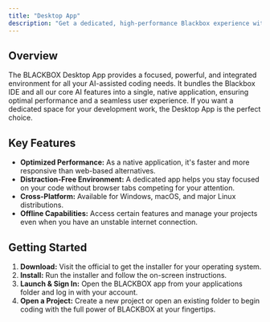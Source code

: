 ---
title: "Desktop App"
description: "Get a dedicated, high-performance Blackbox experience with our native app for Windows, macOS, and Linux."
---

## Overview

The BLACKBOX Desktop App provides a focused, powerful, and integrated environment for all your AI-assisted coding needs. It bundles the Blackbox IDE and all our core AI features into a single, native application, ensuring optimal performance and a seamless user experience. If you want a dedicated space for your development work, the Desktop App is the perfect choice.

## Key Features

-   **Optimized Performance:** As a native application, it's faster and more responsive than web-based alternatives.
-   **Distraction-Free Environment:** A dedicated app helps you stay focused on your code without browser tabs competing for your attention.
-   **Cross-Platform:** Available for Windows, macOS, and major Linux distributions.
-   **Offline Capabilities:** Access certain features and manage your projects even when you have an unstable internet connection.

## Getting Started

1.  **Download:** Visit the official to get the installer for your operating system.
2.  **Install:** Run the installer and follow the on-screen instructions.
3.  **Launch & Sign In:** Open the BLACKBOX app from your applications folder and log in with your account.
4.  **Open a Project:** Create a new project or open an existing folder to begin coding with the full power of BLACKBOX at your fingertips.
